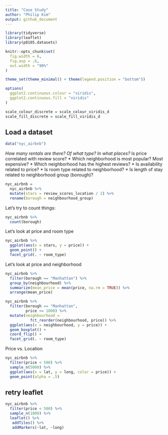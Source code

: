 ```yaml
---
title: "Case Study"
author: "Philip Kim"
output: github_document
---
```


```r
library(tidyverse)
library(leaflet)
library(p8105.datasets)

knitr::opts_chunk$set(
  fig.width = 6,
  fig.asp = .6,
  out.width = "90%"
)

theme_set(theme_minimal() + theme(legend.position = "bottom"))

options(
  ggplot2.continuous.colour = "viridis",
  ggplot2.continuous.fill = "viridis"
)

scale_colour_discrete = scale_colour_viridis_d
scale_fill_discrete = scale_fill_viridis_d
```


## Load a dataset

```r
data("nyc_airbnb")
```

*How many rentals are there? Of what type? In what places?
* Is price correlated with review score?
* Which neighborhood is most popular? Most expensive?
* Which neighborhood has the highest reviews?
* Is availability related to price?
* Is room type related to neighborhood?
* Is length of stay related to neighborhood group (borough)?

```r
nyc_airbnb = 
  nyc_airbnb %>% 
  mutate(stars = review_scores_location / 2) %>% 
  rename(borough = neighbourhood_group)
```

Let's try to count things:

```r
nyc_airbnb %>% 
  count(borough)
```

Let's look at price and room type

```r
nyc_airbnb %>% 
  ggplot(aes(x = stars, y = price)) +
  geom_point() +
  facet_grid(. ~ room_type)
```

Let's look at price and neighborhood

```r
nyc_airbnb %>% 
  filter(borough == "Manhattan") %>% 
  group_by(neighbourhood) %>% 
  summarize(mean_price = mean(price, na.rm = TRUE)) %>% 
  arrange(mean_price)

nyc_airbnb %>% 
  filter(borough == "Manhattan",
         price <= 1000) %>%
  mutate(neighbourhood = 
           fct_reorder(neighbourhood, price)) %>% 
  ggplot(aes(x = neighbourhood, y = price)) +
  geom_boxplot() +
  coord_flip() +
  facet_grid(. ~ room_type)
```

Price vs. Location

```r
nyc_airbnb %>% 
  filter(price < 500) %>% 
  sample_n(5000) %>% 
  ggplot(aes(x = lat, y = long, color = price)) +
  geom_point(alpha = .5)
```


## retry leaflet

```r
nyc_airbnb %>% 
  filter(price < 500) %>% 
  sample_n(1000) %>% 
  leaflet() %>% 
   addTiles() %>% 
   addMarkers(~lat, ~long)
```

